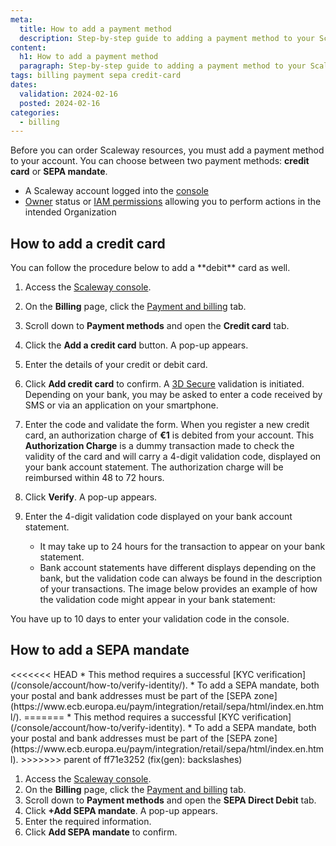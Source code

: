 ```yaml
---
meta:
  title: How to add a payment method
  description: Step-by-step guide to adding a payment method to your Scaleway account.
content:
  h1: How to add a payment method
  paragraph: Step-by-step guide to adding a payment method to your Scaleway account.
tags: billing payment sepa credit-card
dates:
  validation: 2024-02-16
  posted: 2024-02-16
categories:
  - billing
---
```


Before you can order Scaleway resources, you must add a payment method to your account. You can choose between two payment methods: **credit card** or **SEPA mandate**.

<Macro id="requirements" />

- A Scaleway account logged into the [console](https://console.scaleway.com)
- [Owner](/identity-and-access-management/iam/concepts/#owner) status or [IAM permissions](/identity-and-access-management/iam/concepts/#permission) allowing you to perform actions in the intended Organization

## How to add a credit card

<Message type="important">
  You can follow the procedure below to add a **debit** card as well.
</Message>

1. Access the [Scaleway console](https://console.scaleway.com/organization).
2. On the **Billing** page, click the [Payment and billing](https://console.scaleway.com/billing/payment) tab.
3. Scroll down to **Payment methods** and open the **Credit card** tab.
4. Click the **Add a credit card** button. A pop-up appears.
5. Enter the details of your credit or debit card.
6. Click **Add credit card** to confirm. A [3D Secure](https://en.wikipedia.org/wiki/3-D_Secure) validation is initiated. Depending on your bank, you may be asked to enter a code received by SMS or via an application on your smartphone.
7. Enter the code and validate the form.
    <Message type="note">
     When you register a new credit card, an authorization charge of **€1** is debited from your account. This **Authorization Charge** is a dummy transaction made to check the validity of the card and will carry a 4-digit validation code, displayed on your bank account statement. The authorization charge will be reimbursed within 48 to 72 hours.
    </Message>
8. Click **Verify**. A pop-up appears.
9. Enter the 4-digit validation code displayed on your bank account statement.
    <Message type="note">
      * It may take up to 24 hours for the transaction to appear on your bank statement.
      * Bank account statements have different displays depending on the bank, but the validation code can always be found in the description of your transactions. The image below provides an example of how the validation code might appear in your bank statement:

      <Lightbox src="scaleway-bank-statement.webp" alt="Screenshot of a bank account statement. Under the transactions section, an entry called SCW*C-6569E-COMMERCE displays. The validation code is represented by the number sequence" />
    </Message>


<Message type="important">
  You have up to 10 days to enter your validation code in the console.
</Message>

## How to add a SEPA mandate

<Message type="important">
<<<<<<< HEAD
  * This method requires a successful [KYC verification](/console/account/how-to/verify-identity/).
  * To add a SEPA mandate, both your postal and bank addresses must be part of the [SEPA zone](https://www.ecb.europa.eu/paym/integration/retail/sepa/html/index.en.html/).
=======
  * This method requires a successful [KYC verification](/console/account/how-to/verify-identity).
  * To add a SEPA mandate, both your postal and bank addresses must be part of the [SEPA zone](https://www.ecb.europa.eu/paym/integration/retail/sepa/html/index.en.html).
>>>>>>> parent of ff71e3252 (fix(gen): backslashes)
</Message>

1. Access the [Scaleway console](https://console.scaleway.com/organization).
2. On the **Billing** page, click the [Payment and billing](https://console.scaleway.com/billing/payment) tab.
3. Scroll down to **Payment methods** and open the **SEPA Direct Debit** tab.
4. Click **+Add SEPA mandate**. A pop-up appears.
5. Enter the required information.
6. Click **Add SEPA mandate** to confirm.